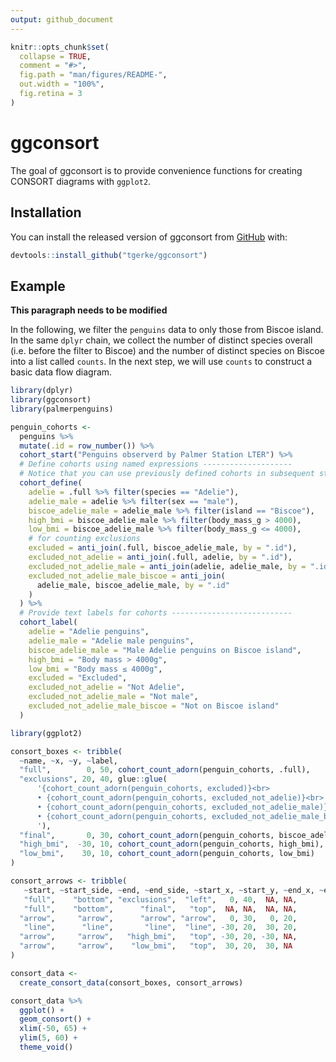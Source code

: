 ```yaml
---
output: github_document
---
```


<!-- README.md is generated from README.Rmd. Please edit that file -->

```r
knitr::opts_chunk$set(
  collapse = TRUE,
  comment = "#>",
  fig.path = "man/figures/README-",
  out.width = "100%",
  fig.retina = 3
)
```

# ggconsort

<!-- badges: start -->
<!-- badges: end -->

The goal of ggconsort is to provide convenience functions for creating CONSORT diagrams with `ggplot2`. 

## Installation

You can install the released version of ggconsort from [GitHub](https://github.com/tgerke/ggconsort) with:

``` r
devtools::install_github("tgerke/ggconsort")
```

## Example

**This paragraph needs to be modified**

In the following, we filter the `penguins` data to only those from Biscoe island. In the same `dplyr` chain, we collect the number of distinct species overall (i.e. before the filter to Biscoe) and the number of distinct species on Biscoe into a list called `counts`. In the next step, we will use `counts` to construct a basic data flow diagram.

```r
library(dplyr)
library(ggconsort)
library(palmerpenguins)

penguin_cohorts <- 
  penguins %>%
  mutate(.id = row_number()) %>%
  cohort_start("Penguins observerd by Palmer Station LTER") %>%
  # Define cohorts using named expressions --------------------
  # Notice that you can use previously defined cohorts in subsequent steps
  cohort_define(
    adelie = .full %>% filter(species == "Adelie"),
    adelie_male = adelie %>% filter(sex == "male"),
    biscoe_adelie_male = adelie_male %>% filter(island == "Biscoe"),
    high_bmi = biscoe_adelie_male %>% filter(body_mass_g > 4000),
    low_bmi = biscoe_adelie_male %>% filter(body_mass_g <= 4000),
    # for counting exclusions
    excluded = anti_join(.full, biscoe_adelie_male, by = ".id"),
    excluded_not_adelie = anti_join(.full, adelie, by = ".id"),
    excluded_not_adelie_male = anti_join(adelie, adelie_male, by = ".id"),
    excluded_not_adelie_male_biscoe = anti_join(
      adelie_male, biscoe_adelie_male, by = ".id"
    )
  ) %>%
  # Provide text labels for cohorts ---------------------------
  cohort_label(
    adelie = "Adelie penguins",
    adelie_male = "Adelie male penguins",
    biscoe_adelie_male = "Male Adelie penguins on Biscoe island",
    high_bmi = "Body mass > 4000g",
    low_bmi = "Body mass ≤ 4000g",
    excluded = "Excluded",
    excluded_not_adelie = "Not Adelie",
    excluded_not_adelie_male = "Not male",
    excluded_not_adelie_male_biscoe = "Not on Biscoe island"
  )
```

```r
library(ggplot2)

consort_boxes <- tribble(
  ~name, ~x, ~y, ~label, 
  "full",        0, 50, cohort_count_adorn(penguin_cohorts, .full),
  "exclusions", 20, 40, glue::glue(
      '{cohort_count_adorn(penguin_cohorts, excluded)}<br>
      • {cohort_count_adorn(penguin_cohorts, excluded_not_adelie)}<br>
      • {cohort_count_adorn(penguin_cohorts, excluded_not_adelie_male)}<br>
      • {cohort_count_adorn(penguin_cohorts, excluded_not_adelie_male_biscoe)}
      '), 
  "final",       0, 30, cohort_count_adorn(penguin_cohorts, biscoe_adelie_male),
  "high_bmi",  -30, 10, cohort_count_adorn(penguin_cohorts, high_bmi),
  "low_bmi",    30, 10, cohort_count_adorn(penguin_cohorts, low_bmi)
)

consort_arrows <- tribble(
   ~start, ~start_side, ~end, ~end_side, ~start_x, ~start_y, ~end_x, ~end_y,
   "full",    "bottom", "exclusions",  "left",   0, 40,  NA, NA,
   "full",    "bottom",      "final",   "top",  NA, NA,  NA, NA,
  "arrow",     "arrow",      "arrow", "arrow",   0, 30,   0, 20,
   "line",      "line",       "line",  "line", -30, 20,  30, 20,
  "arrow",     "arrow",   "high_bmi",   "top", -30, 20, -30, NA,
  "arrow",     "arrow",    "low_bmi",   "top",  30, 20,  30, NA
)

consort_data <-  
  create_consort_data(consort_boxes, consort_arrows)

consort_data %>% 
  ggplot() + 
  geom_consort() + 
  xlim(-50, 65) + 
  ylim(5, 60) + 
  theme_void()
```
